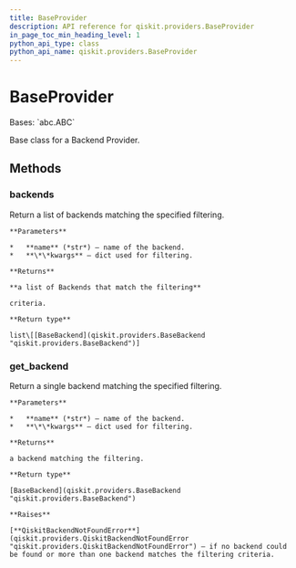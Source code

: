 ```yaml
---
title: BaseProvider
description: API reference for qiskit.providers.BaseProvider
in_page_toc_min_heading_level: 1
python_api_type: class
python_api_name: qiskit.providers.BaseProvider
---
```


# BaseProvider

<Class id="qiskit.providers.BaseProvider" isDedicatedPage={true} github="https://github.com/qiskit/qiskit/tree/stable/0.19/qiskit/providers/baseprovider.py" signature="BaseProvider(*args, **kwargs)" modifiers="class">
  Bases: `abc.ABC`

  Base class for a Backend Provider.

  ## Methods

  ### backends

  <Function id="qiskit.providers.BaseProvider.backends" signature="BaseProvider.backends(name=None, **kwargs)" modifiers="abstract">
    Return a list of backends matching the specified filtering.

    **Parameters**

    *   **name** (*str*) – name of the backend.
    *   **\*\*kwargs** – dict used for filtering.

    **Returns**

    **a list of Backends that match the filtering**

    criteria.

    **Return type**

    list\[[BaseBackend](qiskit.providers.BaseBackend "qiskit.providers.BaseBackend")]
  </Function>

  ### get\_backend

  <Function id="qiskit.providers.BaseProvider.get_backend" signature="BaseProvider.get_backend(name=None, **kwargs)">
    Return a single backend matching the specified filtering.

    **Parameters**

    *   **name** (*str*) – name of the backend.
    *   **\*\*kwargs** – dict used for filtering.

    **Returns**

    a backend matching the filtering.

    **Return type**

    [BaseBackend](qiskit.providers.BaseBackend "qiskit.providers.BaseBackend")

    **Raises**

    [**QiskitBackendNotFoundError**](qiskit.providers.QiskitBackendNotFoundError "qiskit.providers.QiskitBackendNotFoundError") – if no backend could be found or more than one backend matches the filtering criteria.
  </Function>
</Class>

